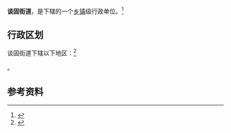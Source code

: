 {{中国乡级行政区|13/01/02/011/000}}

'''谈固街道'''，是{{PRC admin/fullname|13/01/02/011/000|3}}下辖的一个[[乡镇|乡镇]]级行政单位。<ref>{{PRC admin/ref sgc|{{PRC admin/parent|13/01/02/011/000}}}}</ref>

== 行政区划 ==

谈固街道下辖以下地区：<ref>{{PRC admin/ref sgc|13/01/02/011/000}}</ref>

{{PRC admin/children|13/01/02/011/000}}。

== 参考资料 ==

{{reflist}}

{{行政区划小作品}}
{{PRC admin/navcat|13/01/02/011/000}}